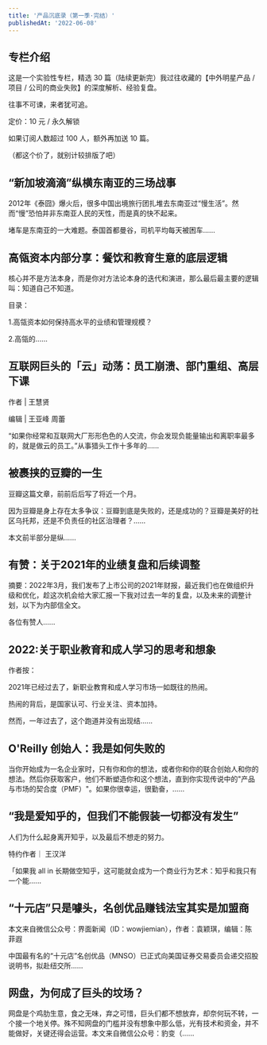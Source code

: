 ```yaml
---
title: '产品沉底录（第一季·完结）'
publishedAt: '2022-06-08'
---
```


## 专栏介绍

这是一个实验性专栏，精选 30 篇（陆续更新完）我过往收藏的【中外明星产品 / 项目 / 公司的商业失败】的深度解析、经验复盘。  
  
往事不可谏，来者犹可追。  
  
定价：10 元 / 永久解锁  
  
如果订阅人数超过 100 人，额外再加送 10 篇。  
  
（都这个价了，就别计较排版了吧）

## “新加坡滴滴”纵横东南亚的三场战事
2012年《泰囧》爆火后，很多中国出境旅行团扎堆去东南亚过“慢生活”。然而“慢”恐怕并非东南亚人民的天性，而是真的快不起来。

堵车是东南亚的一大难题。泰国首都曼谷，司机平均每天被困车......

## 高瓴资本内部分享：餐饮和教育生意的底层逻辑
核心并不是方法本身，而是你对方法论本身的迭代和演进，那么最后最主要的逻辑叫：知道自己不知道。

目录：

1.高瓴资本如何保持高水平的业绩和管理规模？

2.高瓴的......

## 互联网巨头的「云」动荡：员工崩溃、部门重组、高层下课
作者 | 王慧贤

编辑 | 王亚峰 周蕾

“如果你经常和互联网大厂形形色色的人交流，你会发现负能量输出和离职率最多的，就是做云的员工。”从事猎头工作十多年的......

## 被裹挟的豆瓣的一生
豆瓣这篇文章，前前后后写了将近一个月。

因为豆瓣是身上存在太多争议：豆瓣到底是失败的，还是成功的？豆瓣是美好的社区乌托邦，还是不负责任的社区治理者？……

本文前半部分是纵......

## 有赞：关于2021年的业绩复盘和后续调整
摘要：2022年3月，我们发布了上市公司的2021年财报，最近我们也在做组织升级和优化，趁这次机会给大家汇报一下我对过去一年的复盘，以及未来的调整计划，以下为内部信全文。

各位有赞人......

## 2022:关于职业教育和成人学习的思考和想象
作者按：

2021年已经过去了，新职业教育和成人学习市场一如既往的热闹。

热闹的背后，是国家认可、行业关注、资本加持。

然而，一年过去了，这个跑道并没有出现结......

## O'Reilly 创始人：我是如何失败的
当你开始成为一名企业家时，只有你和你的想法，或者你和你的联合创始人和你的想法。然后你获取客户，他们不断塑造你和这个想法，直到你实现传说中的"产品与市场的契合度（PMF）"。如果你很幸运，很勤奋，......

## “我是爱知乎的，但我们不能假装一切都没有发生”
人们为什么起身离开知乎，以及最后不想走的努力。

特约作者｜ 王汉洋

「如果我 all in 长期做空知乎，这可能就会成为一个商业行为艺术：知乎和我只有一个能......

## “十元店”只是噱头，名创优品赚钱法宝其实是加盟商
本文来自微信公众号：界面新闻（ID：wowjiemian），作者：袁颖琪，编辑：陈菲遐

中国最有名的“十元店”名创优品（MNSO）已正式向美国证券交易委员会递交招股说明书，拟赴纽交所......

## 网盘，为何成了巨头的坟场？
网盘是个鸡肋生意，食之无味，弃之可惜，巨头们都不想放弃，却奈何玩不转，一个接一个地关停。殊不知网盘的门槛并没有想象中那么低，光有技术和资金，并不能做好，关键还得会运营。本文来自微信公众号：豹变（......

